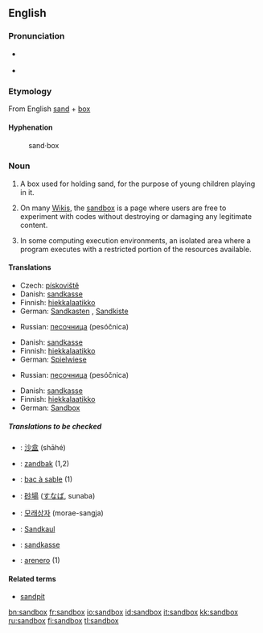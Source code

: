 {{selfref|For the Wiktionary test page, see [[Wiktionary:Sandbox]].}}
==English==

===Pronunciation===
*{{GenAm}} {{IPA|/'sændbɑks/}}
*{{RP}} {{IPA|/'sændbɒks/}}

===Etymology===
From English [[sand]] + [[box]]

====Hyphenation====
:sand&middot;box

===Noun===
{{en-noun-reg-es}}

# A box used for holding sand, for the purpose of young children playing in it.
# {{wjargon}} On many [[Wiki]]s, the [[Wiktionary:Sandbox|sandbox]] is a page where users are free to experiment with codes without destroying or damaging any legitimate content.
# In some computing execution environments, an isolated area where a program executes with a restricted portion of the resources available.

====Translations====
{{trans-top|box with sand for children}}
*Czech: [[pískoviště]] {{n}}
*Danish: [[sandkasse]] {{c}}
*Finnish: [[hiekkalaatikko]]
*German: [[Sandkasten]] {{m}}, [[Sandkiste]] {{f}}
{{trans-mid}}
*Russian: [[песочница]] (pesóčnica) {{f}}
{{trans-bottom}}

{{trans-top|wiki sandbox}}
*Danish: [[sandkasse]] {{c}}
*Finnish: [[hiekkalaatikko]]
*German: [[Spielwiese]] {{f}}
{{trans-mid}}
*Russian: [[песочница]] (pesóčnica) {{f}}
{{trans-bottom}}

{{trans-top|isolated program execution area}}
*Danish: [[sandkasse]] {{c}}
*Finnish: [[hiekkalaatikko]]
*German: [[Sandbox]] {{f}}
{{trans-mid}}
{{trans-bottom}}

=====Translations to be checked=====
{{checktrans}}
*{{ttbc|Chinese}}: [[沙盒]] (shāhé)
*{{ttbc|Dutch}}: [[zandbak]] {{m}} (1,2)
*{{ttbc|French}}: [[bac à sable]] {{m}} (1)
*{{ttbc|Japanese}}: [[砂場]] ([[すなば]], sunaba)
*{{ttbc|Korean}}: [[모래상자]] (morae-sangja)
*{{ttbc|Luxembourgish}}: [[Sandkaul]]
*{{ttbc|Norwegian}}: [[sandkasse]] {{m}}
*{{ttbc|Spanish}}: [[arenero]] {{m}} (1)

====Related terms====
*[[sandpit]]

[[bn:sandbox]]
[[fr:sandbox]]
[[io:sandbox]]
[[id:sandbox]]
[[it:sandbox]]
[[kk:sandbox]]
[[ru:sandbox]]
[[fi:sandbox]]
[[tl:sandbox]]